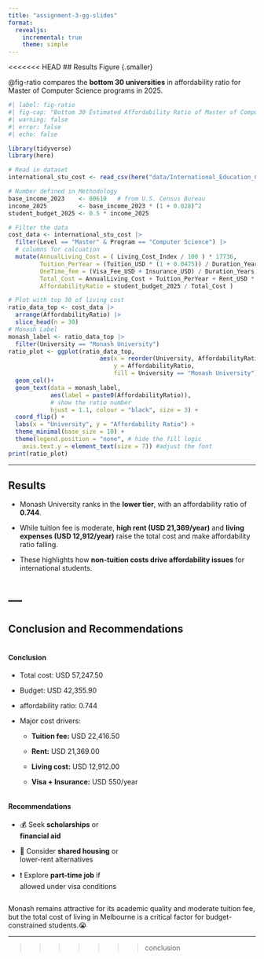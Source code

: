 ```yaml
---
title: "assignment-3-gg-slides"
format:
  revealjs:
    incremental: true
    theme: simple
---
```


<<<<<<< HEAD
## Results Figure  {.smaller}


@fig-ratio compares the **bottom 30 universities** in affordability ratio for Master of Computer Science programs in 2025.

```r
#| label: fig-ratio
#| fig-cap: "Bottom 30 Estimated Affordability Ratio of Master of Computer Science"
#| warning: false
#| error: false
#| echo: false

library(tidyverse)
library(here)

# Read in dataset
international_stu_cost <- read_csv(here("data/International_Education_Costs.csv"))

# Number defined in Methodology
base_income_2023    <- 80610   # from U.S. Census Bureau
income_2025         <- base_income_2023 * (1 + 0.028)^2
student_budget_2025 <- 0.5 * income_2025

# Filter the data
cost_data <- international_stu_cost |>
  filter(Level == "Master" & Program == "Computer Science") |>
  # columns for calcuation
  mutate(AnnualLiving_Cost = ( Living_Cost_Index / 100 ) * 17736,
         Tuition_PerYear = (Tuition_USD * (1 + 0.0475)) / Duration_Years,
         OneTime_fee = (Visa_Fee_USD + Insurance_USD) / Duration_Years,
         Total_Cost = AnnualLiving_Cost + Tuition_PerYear + Rent_USD * (1 + 0.0475) * 12 + OneTime_fee,
         AffordabilityRatio = student_budget_2025 / Total_Cost )

# Plot with top 30 of living cost
ratio_data_top <- cost_data |>
  arrange(AffordabilityRatio) |>
  slice_head(n = 30)
# Monash Label
monash_label <- ratio_data_top |>
  filter(University == "Monash University")
ratio_plot <- ggplot(ratio_data_top, 
                          aes(x = reorder(University, AffordabilityRatio),
                              y = AffordabilityRatio,
                              fill = University == "Monash University")) +
  geom_col()+
  geom_text(data = monash_label,
            aes(label = paste0(AffordabilityRatio)),
            # show the ratio number
            hjust = 1.1, colour = "black", size = 3) +
  coord_flip() +
  labs(x = "University", y = "Affordability Ratio") +
  theme_minimal(base_size = 10) +
  theme(legend.position = "none", # hide the fill logic
    axis.text.y = element_text(size = 7)) #adjust the font
print(ratio_plot)
```

---

## Results  {.smaller}

- Monash University ranks in the **lower tier**, with an affordability ratio of **0.744**.

- While tuition fee is moderate, **high rent (USD 21,369/year)** and **living expenses (USD 12,912/year)** raise the total cost and make affordability ratio falling.

- These highlights how **non-tuition costs drive affordability issues** for international students.

---
=======
## Conclusion and Recommendations  {.columns .smaller}

::: {.column width="55%"}

#### **Conclusion**

- Total cost: USD 57,247.50

- Budget: USD 42,355.90

- affordability ratio: 0.744

- Major cost drivers:

  - **Tuition fee:** USD 22,416.50

  - **Rent:** USD 21,369.00

  - **Living cost:** USD 12,912.00
  
  - **Visa + Insurance:** USD 550/year
  
:::

::: {.column width="45%"}

#### **Recommendations**

- 💰 Seek **scholarships** or **financial aid**

- 🏡 Consider **shared housing** or lower-rent alternatives

- ❗ Explore **part-time job** if allowed under visa conditions

:::


::: {.fragment}

Monash remains attractive for its academic quality and moderate tuition fee, but the total cost of living in Melbourne is a critical factor for budget-constrained students.😭

:::

---
>>>>>>> conclusion
